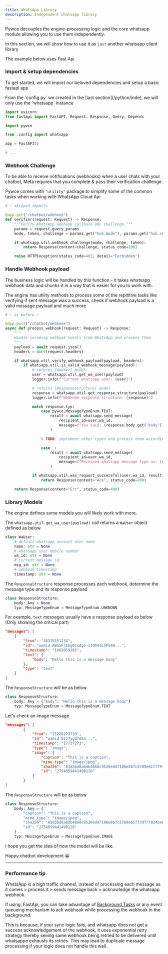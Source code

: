 ```yaml
---
title: WhatsApp Library
description: Independent whatsapp library
---
```


Pywce decouples the engine-processing logic and the core whatsapp module allowing you to use them independently.

In this section, we will show how to use it as `just` another whatsapp client library

<Info>The example below uses Fast Api</Info>

### Import & setup dependencies

To get started, we will import our beloved dependencies and setup a basic fastapi app

<Warning>
    From the `config.py` we created in the [last section](/python/inde), we will only use the `whatsapp` instance
</Warning>

```python
import uvicorn
from fastapi import FastAPI, Request, Response, Query, Depends

import pywce

from .config import whatsapp

app = FastAPI()

# ...
```

### Webhook Challenge

To be able to receive notifications (webhooks) when a user chats with your chatbot, Meta requires that you complete & pass their verification challenge.

Pywce comes with `"utility"` package to simplify some of the common tasks when working with WhatsApp Cloud Api

```python
# ~ skipped imports

@app.get("/chatbot/webhook")
def verifier(request: Request) -> Response:
    """Verify WhatsApp webhook callback URL challenge."""
    params = request.query_params
    mode, token, challenge = params.get("hub.mode"), params.get("hub.verify_token"), params.get("hub.challenge")

    if whatsapp.util.webhook_challenge(mode, challenge, token):
        return Response(content=challenge, status_code=200)

    raise HTTPException(status_code=403, detail="Forbidden")

```

### Handle Webhook payload

The business logic will be handled by this function - it takes whatsapp webhook data and chunks it in a way that is easier for you to work with.

The engine has utility methods to process some of the repititive tasks like verifying if sent message was a success,
check if webhook payload is a valid message payload and much more

```python
# ~ as before ~

@app.post("/chatbot/webhook")
async def process_webhook(request: Request) -> Response:
    """
    Handle incoming webhook events from WhatsApp and process them
    """
    payload = await request.json()
    headers = dict(request.headers)

    if whatsapp.util.verify_webhook_payload(payload, headers):
        if whatsapp.util.is_valid_webhook_message(payload):
            # returns [WaUser] model
            user = whatsapp.util.get_wa_user(payload)
            logger.info(f"Current whatsapp user: {user}")

            # returns [ResponseStructure] model
            response = whatsapp.util.get_response_structure(payload)
            logger.info(f"Webhook response structure: {response}")

            match response.typ:
                case pywce.MessageTypeEnum.TEXT:
                    result = await whatsapp.send_message(
                        recipient_id=user.wa_id,
                        message=f"You said: {response.body.get('body')}"
                    )

                # TODO: implement other types and process them accordingly

                case _:
                    result = await whatsapp.send_message(
                        recipient_id=user.wa_id,
                        message=f"Received whatsapp message type as: {response.typ}"
                    )

            if whatsapp.util.was_request_successful(user.wa_id, result):
                return Response(content="Ack", status_code=200)

    return Response(content="Err", status_code=400)
```

### Library Models

The engine defines some models you will likely work with more.

The `whatsapp.util.get_wa_user(payload)` call returns a `WaUser` object defined as below

```python
class WaUser:
    # default whatsapp account user name
    name: str = None
    # whatsapp user mobile number
    wa_id: str = None
    # current message id
    msg_id: str = None
    # webhook timestamp
    timestamp: str = None
```

The `ResponseStructure` response processes each webhook, determine the message type and its response payload

```python
class ResponseStructure:
    body: Any = None
    typ: MessageTypeEnum = MessageTypeEnum.UNKNOWN
```

For example, `text` messages usually have a response payload as below (Only showing the critical part)

```json
"messages": [
    {
        "from": "16315551234",
        "id": "wamid.ABGGFlCGg0cvAgo-sJQh43L5Pe4W...",
        "timestamp": "1603059201",
        "text": {
            "body": "Hello this is a message body"
        },
        "type": "text"
    }
]
```

The `ResponseStructure` will be as below

```python
class ResponseStructure:
    body: Any = {"body": "Hello this is a message body"}
    typ: MessageTypeEnum = MessageTypeEnum.TEXT
```

Let's check an image message

```json
"messages": [
        {
            "from": "15226273733",
            "id": "wamid.8127ygd7d83...",
            "timestamp": "17727273",
            "type": "image",
            "image": {
                "caption": "This is a caption",
                "mime_type": "image/jpeg",
                "sha256": "81d3bd8a8db4868c9520ed47186e8b7c5789e61ff79f7f834be6950b808a90d3",
                "id": "2754859441498128"
            }
        }
]
```

The `ResponseStructure` will be as below

```python
class ResponseStructure:
    body: Any = {
        "caption": "This is a caption",
        "mime_type": "image/jpeg",
        "sha256": "81d3bd8a8db4868c9520ed47186e8b7c5789e61ff79f7f834be6950b808a90d3",
        "id": "2754859441498128"
    }
    typ: MessageTypeEnum = MessageTypeEnum.IMAGE
```

I hope you get the idea of how the model will be like.

Happy chatbot development 😀

---

### Performance tip
WhatsApp is a high traffic channel, instead of processing each message as it comes > process it > sends message back > acknowledge the whatsapp webhook.

If using, FastApi, you can take advantage of [Background Tasks](https://fastapi.tiangolo.com/tutorial/background-tasks/) or any event queueing mechanism to ack webhook while processing the webhook in the background.

This is because, if your sync logic fails, and whatsapp does not get a success acknowledgement of the webhook, it uses exponential retry strategy thereby seeing same webhook being retried to be delivered
until whatsappe exhausts its retries. This may lead to duplicate message processing if your logic does not handle this well.
